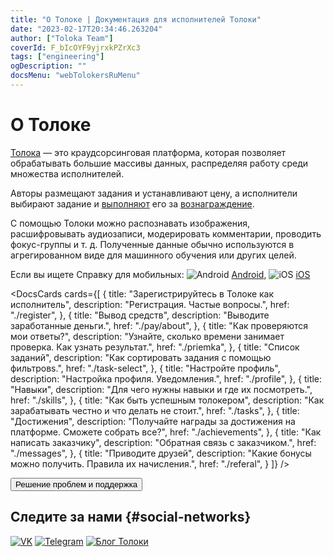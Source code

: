```yaml
---
title: "О Толоке | Документация для исполнителей Толоки"
date: "2023-02-17T20:34:46.263204"
author: ["Toloka Team"]
coverId: F_bIcOYF9yjrxkPZrXc3
tags: ["engineering"]
ogDescription: ""
docsMenu: "webTolokersRuMenu"
---
```


# О Толоке

[Толока](http://toloka.yandex.ru/) — это краудсорсинговая платформа, которая позволяет обрабатывать большие массивы данных, распределяя работу среди множества исполнителей.

Авторы размещают задания и устанавливают цену, а исполнители выбирают задание и [выполняют](./tasks) его за [вознаграждение](./priemka#pay).

С помощью Толоки можно распознавать изображения, расшифровывать аудиозаписи, модерировать комментарии, проводить фокус-группы и т. д. Полученные данные обычно используются в агрегированном виде для машинного обучения или других целей.


Если вы ищете Справку для мобильных: <img src="https://yastatic.net/s3/doc-binary/src/support/toloka-tolokers/ru/main/icon_android.png" alt="Android" /> [Android](../android/), <img src="https://yastatic.net/s3/doc-binary/src/support/toloka-tolokers/ru/main/icon_apple.png" alt="iOS" /> [iOS](../ios/)

<DocsCards cards={[
{
  title: "Зарегистрируйтесь в Толоке как исполнитель",
  description: "Регистрация. Частые вопросы.",
  href: "./register",
},
{
  title: "Вывод средств",
  description: "Выводите заработанные деньги.",
  href: "./pay/about",
},
{
  title: "Как проверяются мои ответы?",
  description: "Узнайте, сколько времени занимает проверка. Как узнать результат.",
  href: "./priemka",
},
{
  title: "Список заданий",
  description: "Как сортировать задания с помощью фильтровs.",
  href: "./task-select",
},
{
  title: "Настройте профиль",
  description: "Настройка профиля. Уведомления.",
  href: "./profile",
},
{
  title: "Навыки",
  description: "Для чего нужны навыки и где их посмотреть.",
  href: "./skills",
},
{
  title: "Как быть успешным толокером",
  description: "Как зарабатывать честно и что делать не стоит.",
  href: "./tasks",
},
{
  title: "Достижения",
  description: "Получайте награды за достижения на платформе. Сможете собрать все?",
  href: "./achievements",
},
{
  title: "Как написать заказчику",
  description: "Обратная связь с заказчиком.",
  href: "./messages",
},
{
  title: "Приводите друзей",
  description: "Какие бонусы можно получить. Правила их начисления.",
  href: "./referal",
}
]} />

<Button themeColor="light" view="default" size="l" type="link" url="./troubleshooting/troubleshooting#not_working_properly">Решение проблем и поддержка</Button>

## Следите за нами {#social-networks}

[![VK](https://yastatic.net/s3/doc-binary/src/support/toloka-tolokers/ru/SocialNetwork/Vkontakte.svg)](https://vk.com/we.toloka) [![Telegram](https://yastatic.net/s3/doc-binary/src/support/toloka-tolokers/ru/SocialNetwork/telegram_1.svg)](https://t.me/TolokaOfficial) [![Блог Толоки](https://tlkfrontprod.azureedge.net/portal-production/static/uploaded/images/1679996179204/1679996179204_original_svg.svg)](https://join.toloka.ai/blog/)